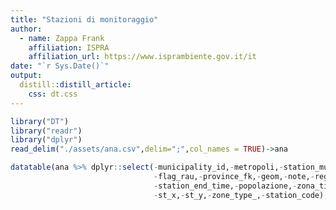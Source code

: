 ```yaml
---
title: "Stazioni di monitoraggio"
author:
  - name: Zappa Frank 
    affiliation: ISPRA
    affiliation_url: https://www.isprambiente.gov.it/it
date: "`r Sys.Date()`"
output: 
  distill::distill_article:
    css: dt.css
---
```


```r
library("DT")
library("readr")
library("dplyr")
read_delim("./assets/ana.csv",delim=";",col_names = TRUE)->ana
```


```r
datatable(ana %>% dplyr::select(-municipality_id,-metropoli,-station_municipality_fk,
                                -flag_rau,-province_fk,-geom,-note,-region_id,-station_start_time,
                                -station_end_time,-popolazione,-zona_tipo,-nome_comune,
                                -st_x,-st_y,-zone_type_,-station_code),rownames = FALSE)
```
